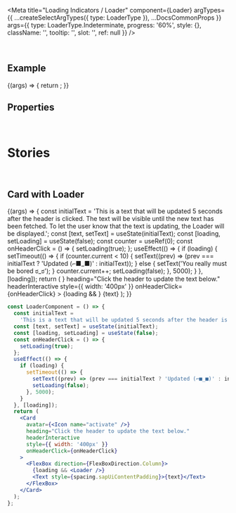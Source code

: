 
<Meta
  title="Loading Indicators / Loader"
  component={Loader}
  argTypes={{
    ...createSelectArgTypes({ type: LoaderType }),
    ...DocsCommonProps
  }}
  args={{
    type: LoaderType.Indeterminate,
    progress: '60%',
    style: {},
    className: '',
    tooltip: '',
    slot: '',
    ref: null
  }}
/>

<DocsHeader />

<br />

## Example

<Canvas>
  <Story name="Default">
    {(args) => {
      return <Loader {...args} />;
    }}
  </Story>
</Canvas>

## Properties

<ArgsTable story="." />

<br />

# Stories

<br />

## Card with Loader

<Canvas>
  <Story name="with Card">
    {(args) => {
      const initialText =
        'This is a text that will be updated 5 seconds after the header is clicked. The text will be visible until the new text has been fetched. To let the user know that the text is updating, the Loader will be displayed.';
      const [text, setText] = useState(initialText);
      const [loading, setLoading] = useState(false);
      const counter = useRef(0);
      const onHeaderClick = () => {
        setLoading(true);
      };
      useEffect(() => {
        if (loading) {
          setTimeout(() => {
            if (counter.current < 10) {
              setText((prev) => (prev === initialText ? 'Updated (⌐■_■)' : initialText));
            } else {
              setText('You really must be bored ಠ_ಠ');
            }
            counter.current++;
            setLoading(false);
          }, 5000);
        }
      }, [loading]);
      return (
        <Card
          avatar={<Icon name="activate" />}
          heading="Click the header to update the text below."
          headerInteractive
          style={{ width: '400px' }}
          onHeaderClick={onHeaderClick}
        >
          <FlexBox direction={FlexBoxDirection.Column}>
            {loading && <Loader {...args} />}
            <Text style={spacing.sapUiContentPadding}>{text}</Text>
          </FlexBox>
        </Card>
      );
    }}
  </Story>
</Canvas>

```jsx
const LoaderComponent = () => {
  const initialText =
    'This is a text that will be updated 5 seconds after the header is clicked. The text will be visible until the new text has been fetched. To let the user know that the text is updating, the Loader will be displayed.';
  const [text, setText] = useState(initialText);
  const [loading, setLoading] = useState(false);
  const onHeaderClick = () => {
    setLoading(true);
  };
  useEffect(() => {
    if (loading) {
      setTimeout(() => {
        setText((prev) => (prev === initialText ? 'Updated (⌐■_■)' : initialText));
        setLoading(false);
      }, 5000);
    }
  }, [loading]);
  return (
    <Card
      avatar={<Icon name="activate" />}
      heading="Click the header to update the text below."
      headerInteractive
      style={{ width: '400px' }}
      onHeaderClick={onHeaderClick}
    >
      <FlexBox direction={FlexBoxDirection.Column}>
        {loading && <Loader />}
        <Text style={spacing.sapUiContentPadding}>{text}</Text>
      </FlexBox>
    </Card>
  );
};
```
